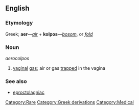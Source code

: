 ==English==
===Etymology===
Greek; '''aer'''&mdash;''[[air]]'' + '''kolpos'''&mdash;''[[bosom]]'', or ''[[fold]]''
<br>{{etystub}} <!---Needs Greek alphabet--->

===Noun===
''aerocolpos''

# [[vagina]]l [[gas]]; air or gas [[trap]]ped in the vagina

===See also===
* [[eproctolagniac]]

[[Category:Rare]]
[[Category:Greek derivations]]
[[Category:Medical]]